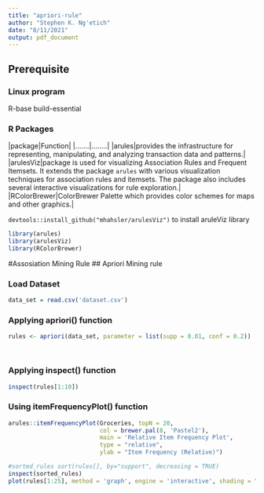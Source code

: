```yaml
---
title: "apriori-rule"
author: "Stephen K. Ng'etich"
date: "8/11/2021"
output: pdf_document
---
```


## Prerequisite

### Linux program
R-base
build-essential

### R Packages

|package|Function|
|.......|........|
|arules|provides the infrastructure for representing, manipulating, and analyzing transaction data and patterns.|
|arulesViz|package is used for visualizing Association Rules and Frequent Itemsets. It extends the package `arules` with various visualization techniques for association rules and itemsets. The package also includes several interactive visualizations for rule exploration.|
|RColorBrewer|ColorBrewer Palette which provides color schemes for maps and other graphics.|


`devtools::install_github("mhahsler/arulesViz")` to install aruleViz library


```r

library(arules)
library(arulesViz)
library(RColorBrewer)


```



#Assosiation Mining Rule
## Apriori Mining rule

### Load Dataset

```R

data_set = read.csv('dataset.csv')


```
### Applying apriori() function
```R
rules <- apriori(data_set, parameter = list(supp = 0.01, conf = 0.2))




```

### Applying inspect() function

```R
inspect(rules[1:10])

```

### Using itemFrequencyPlot() function

```R

arules::itemFrequencyPlot(Groceries, topN = 20, 
                          col = brewer.pal(8, 'Pastel2'),
                          main = 'Relative Item Frequency Plot',
                          type = "relative",
                          ylab = "Item Frequency (Relative)")

```

```R
#sorted_rules sort(rules[], by="support", decreasing = TRUE)
inspect(sorted_rules)
plot(rules[1:25], method = 'graph', engine = 'interactive', shading = "confidence")



```
